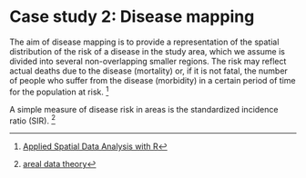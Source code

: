 # Case study 2: Disease mapping

The aim of disease mapping is to provide a representation of the spatial distribution of the risk of a disease in the study area, which we assume is divided into several non-overlapping smaller regions. The risk may reflect actual deaths due to the disease (mortality) or, if it is not fatal, the number of people who suffer from the disease (morbidity) in a certain period of time for the population at risk. [^17]

[^17]: [Applied Spatial Data Analysis with R](https://link.springer.com/book/10.1007/978-1-4614-7618-4)

A simple measure of disease risk in areas is the standardized incidence ratio (SIR). [^18]

[^18]: [areal data theory](https://www.paulamoraga.com/book-geospatial/sec-arealdatatheory.html)

